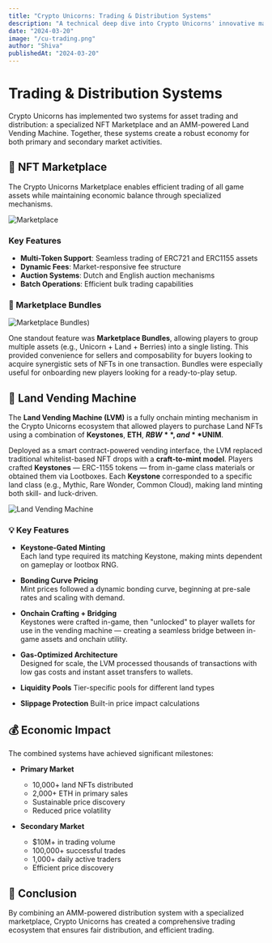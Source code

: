 ```yaml
---
title: "Crypto Unicorns: Trading & Distribution Systems"
description: "A technical deep dive into Crypto Unicorns' innovative marketplace and AMM-powered land distribution systems."
date: "2024-03-20"
image: "/cu-trading.png"
author: "Shiva"
publishedAt: "2024-03-20"
---
```


# Trading & Distribution Systems

Crypto Unicorns has implemented two systems for asset trading and distribution: a specialized NFT Marketplace and an AMM-powered Land Vending Machine. Together, these systems create a robust economy for both primary and secondary market activities.

## 🏪 NFT Marketplace

The Crypto Unicorns Marketplace enables efficient trading of all game assets while maintaining economic balance through specialized mechanisms.

![Marketplace](/cu-marketplace.jpeg)

### Key Features
- **Multi-Token Support**: Seamless trading of ERC721 and ERC1155 assets
- **Dynamic Fees**: Market-responsive fee structure
- **Auction Systems**: Dutch and English auction mechanisms
- **Batch Operations**: Efficient bulk trading capabilities


### 🎁 Marketplace Bundles
![Marketplace Bundles](/cu-marketplace-bundles.jpeg))

One standout feature was **Marketplace Bundles**, allowing players to group multiple assets (e.g., Unicorn + Land + Berries) into a single listing. This provided convenience for sellers and composability for buyers looking to acquire synergistic sets of NFTs in one transaction. Bundles were especially useful for onboarding new players looking for a ready-to-play setup.


## 🏧 Land Vending Machine

The **Land Vending Machine (LVM)** is a fully onchain minting mechanism in the Crypto Unicorns ecosystem that allowed players to purchase Land NFTs using a combination of **Keystones**, **ETH**, **$RBW**, and **$UNIM**.

Deployed as a smart contract-powered vending interface, the LVM replaced traditional whitelist-based NFT drops with a **craft-to-mint model**. Players crafted **Keystones** — ERC-1155 tokens — from in-game class materials or obtained them via Lootboxes. Each **Keystone** corresponded to a specific land class (e.g., Mythic, Rare Wonder, Common Cloud), making land minting both skill- and luck-driven.

![Land Vending Machine](/cu-lvm.webp)

### 💡 Key Features

- **Keystone-Gated Minting**  
  Each land type required its matching Keystone, making mints dependent on gameplay or lootbox RNG.

- **Bonding Curve Pricing**  
  Mint prices followed a dynamic bonding curve, beginning at pre-sale rates and scaling with demand.

- **Onchain Crafting + Bridging**  
  Keystones were crafted in-game, then "unlocked" to player wallets for use in the vending machine — creating a seamless bridge between in-game assets and onchain utility.

- **Gas-Optimized Architecture**  
  Designed for scale, the LVM processed thousands of transactions with low gas costs and instant asset transfers to wallets.

- **Liquidity Pools**
    Tier-specific pools for different land types

- **Slippage Protection**
    Built-in price impact calculations

## 💰 Economic Impact

The combined systems have achieved significant milestones:

- **Primary Market**
  - 10,000+ land NFTs distributed
  - 2,000+ ETH in primary sales
  - Sustainable price discovery
  - Reduced price volatility

- **Secondary Market**
  - $10M+ in trading volume
  - 100,000+ successful trades
  - 1,000+ daily active traders
  - Efficient price discovery

## 🏁 Conclusion

By combining an AMM-powered distribution system with a specialized marketplace, Crypto Unicorns has created a comprehensive trading ecosystem that ensures fair distribution, and efficient trading.